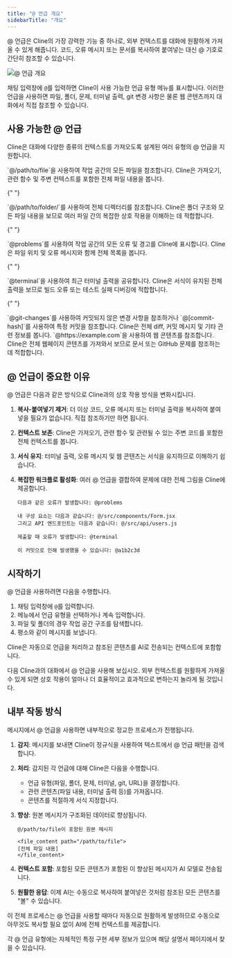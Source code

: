 ```yaml
---
title: "@ 언급 개요"
sidebarTitle: "개요"
---
```


@ 언급은 Cline의 가장 강력한 기능 중 하나로, 외부 컨텍스트를 대화에 원활하게 가져올 수 있게 해줍니다. 코드, 오류 메시지 또는 문서를 복사하여 붙여넣는 대신 @ 기호로 간단히 참조할 수 있습니다.

<Frame>
	<img src="https://storage.googleapis.com/cline_public_images/docs/assets/at-mentions.png" alt="@ 언급 개요" />
</Frame>

채팅 입력창에 `@`를 입력하면 Cline이 사용 가능한 언급 유형 메뉴를 표시합니다. 이러한 언급을 사용하면 파일, 폴더, 문제, 터미널 출력, git 변경 사항은 물론 웹 콘텐츠까지 대화에서 직접 참조할 수 있습니다.

## 사용 가능한 @ 언급

Cline은 대화에 다양한 종류의 컨텍스트를 가져오도록 설계된 여러 유형의 @ 언급을 지원합니다.

<Columns cols={2}>
  <Card title="파일 언급" icon="file" href="/features/at-mentions/file-mentions">
    `@/path/to/file`을 사용하여 작업 공간의 모든 파일을 참조합니다. Cline은 가져오기, 관련 함수 및 주변 컨텍스트를 포함한 전체 파일 내용을 봅니다.
  </Card>

{" "}

<Card title="폴더 언급" icon="folder" href="/features/at-mentions/folder-mentions">
	`@/path/to/folder/`를 사용하여 전체 디렉터리를 참조합니다. Cline은 폴더 구조와 모든 파일 내용을 보므로 여러 파일 간의 복잡한 상호 작용을 이해하는 데 적합합니다.
</Card>

{" "}

<Card title="문제 언급" icon="triangle-exclamation" href="/features/at-mentions/problem-mentions">
	`@problems`를 사용하여 작업 공간의 모든 오류 및 경고를 Cline에 표시합니다. Cline은 파일 위치 및 오류 메시지와 함께 전체 목록을 봅니다.
</Card>

{" "}

<Card title="터미널 언급" icon="terminal" href="/features/at-mentions/terminal-mentions">
	`@terminal`을 사용하여 최근 터미널 출력을 공유합니다. Cline은 서식이 유지된 전체 출력을 보므로 빌드 오류 또는 테스트 실패 디버깅에 적합합니다.
</Card>

{" "}

<Card title="Git 언급" icon="code-branch" href="/features/at-mentions/git-mentions">
	`@git-changes`를 사용하여 커밋되지 않은 변경 사항을 참조하거나 `@[commit-hash]`를 사용하여 특정 커밋을 참조합니다. Cline은 전체 diff, 커밋 메시지 및 기타 관련 정보를 봅니다.
</Card>

  <Card title="URL 언급" icon="globe" href="/features/at-mentions/url-mentions">
    `@https://example.com`을 사용하여 웹 콘텐츠를 참조합니다. Cline은 전체 웹페이지 콘텐츠를 가져와서 보므로 문서 또는 GitHub 문제를 참조하는 데 적합합니다.
  </Card>
</Columns>

## @ 언급이 중요한 이유

@ 언급은 다음과 같은 방식으로 Cline과의 상호 작용 방식을 변화시킵니다.

1. **복사-붙여넣기 제거**: 더 이상 코드, 오류 메시지 또는 터미널 출력을 복사하여 붙여넣을 필요가 없습니다. 직접 참조하기만 하면 됩니다.

2. **컨텍스트 보존**: Cline은 가져오기, 관련 함수 및 관련될 수 있는 주변 코드를 포함한 전체 컨텍스트를 봅니다.

3. **서식 유지**: 터미널 출력, 오류 메시지 및 웹 콘텐츠는 서식을 유지하므로 이해하기 쉽습니다.

4. **복잡한 워크플로 활성화**: 여러 @ 언급을 결합하여 문제에 대한 전체 그림을 Cline에 제공합니다.

    ```
    다음과 같은 오류가 발생합니다: @problems

    내 구성 요소는 다음과 같습니다: @/src/components/Form.jsx
    그리고 API 엔드포인트는 다음과 같습니다: @/src/api/users.js

    제출할 때 오류가 발생합니다: @terminal

    이 커밋으로 인해 발생했을 수 있습니다: @a1b2c3d
    ```

## 시작하기

@ 언급을 사용하려면 다음을 수행합니다.

1. 채팅 입력창에 `@`를 입력합니다.
2. 메뉴에서 언급 유형을 선택하거나 계속 입력합니다.
3. 파일 및 폴더의 경우 작업 공간 구조를 탐색합니다.
4. 평소와 같이 메시지를 보냅니다.

Cline은 자동으로 언급을 처리하고 참조된 콘텐츠를 AI로 전송되는 컨텍스트에 포함합니다.

다음 Cline과의 대화에서 @ 언급을 사용해 보십시오. 외부 컨텍스트를 원활하게 가져올 수 있게 되면 상호 작용이 얼마나 더 효율적이고 효과적으로 변하는지 놀라게 될 것입니다.

## 내부 작동 방식

메시지에서 @ 언급을 사용하면 내부적으로 정교한 프로세스가 진행됩니다.

1. **감지**: 메시지를 보내면 Cline이 정규식을 사용하여 텍스트에서 @ 언급 패턴을 검색합니다.
2. **처리**: 감지된 각 언급에 대해 Cline은 다음을 수행합니다.
    - 언급 유형(파일, 폴더, 문제, 터미널, git, URL)을 결정합니다.
    - 관련 콘텐츠(파일 내용, 터미널 출력 등)를 가져옵니다.
    - 콘텐츠를 적절하게 서식 지정합니다.
3. **향상**: 원본 메시지가 구조화된 데이터로 향상됩니다.

    ```
    @/path/to/file이 포함된 원본 메시지

    <file_content path="/path/to/file">
    [전체 파일 내용]
    </file_content>
    ```

4. **컨텍스트 포함**: 포함된 모든 콘텐츠가 포함된 이 향상된 메시지가 AI 모델로 전송됩니다.
5. **원활한 응답**: 이제 AI는 수동으로 복사하여 붙여넣은 것처럼 참조된 모든 콘텐츠를 "볼" 수 있습니다.

이 전체 프로세스는 @ 언급을 사용할 때마다 자동으로 원활하게 발생하므로 수동으로 아무것도 복사할 필요 없이 AI에 전체 컨텍스트를 제공합니다.

각 @ 언급 유형에는 자체적인 특정 구현 세부 정보가 있으며 해당 설명서 페이지에서 찾을 수 있습니다.
